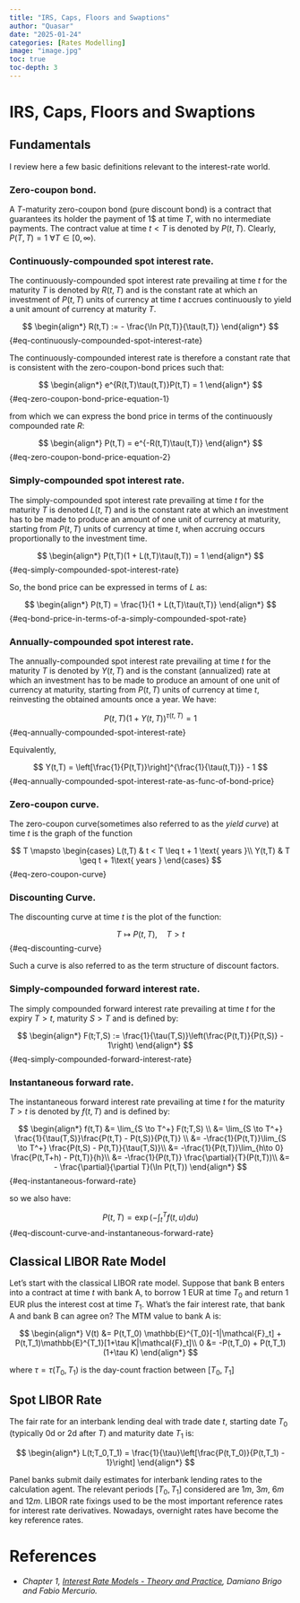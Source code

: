 ```yaml
---
title: "IRS, Caps, Floors and Swaptions"
author: "Quasar"
date: "2025-01-24"
categories: [Rates Modelling]      
image: "image.jpg"
toc: true
toc-depth: 3
---
```


# IRS, Caps, Floors and Swaptions

## Fundamentals

I review here a few basic definitions relevant to the interest-rate world. 

:::{#def-zero-coupon-bond}

### Zero-coupon bond. 

A $T$-maturity zero-coupon bond (pure discount bond) is a contract that guarantees its holder the payment of $1\$$ at time $T$, with no intermediate payments. The contract value at time $t < T$ is denoted by $P(t,T)$. Clearly, $P(T,T) = 1$ $\forall T\in[0,\infty)$.
:::

:::{#def-continuously-compounded-spot-interest-rate}

### Continuously-compounded spot interest rate.

The continuously-compounded spot interest rate prevailing at time $t$ for the maturity $T$ is denoted by $R(t,T)$ and is the constant rate at which an investment of $P(t,T)$ units of currency at time $t$ accrues continuously to yield a unit amount of currency at maturity $T$.

$$
\begin{align*}
R(t,T) := - \frac{\ln P(t,T)}{\tau(t,T)}
\end{align*}
$${#eq-continuously-compounded-spot-interest-rate}

The continuously-compounded interest rate is therefore a constant rate that is consistent with the zero-coupon-bond prices such that:

$$
\begin{align*}
e^{R(t,T)\tau(t,T)}P(t,T) = 1
\end{align*}
$${#eq-zero-coupon-bond-price-equation-1}

from which we can express the bond price in terms of the continuously compounded rate $R$:

$$
\begin{align*}
P(t,T) = e^{-R(t,T)\tau(t,T)}
\end{align*}
$${#eq-zero-coupon-bond-price-equation-2}
:::

:::{#def-simply-compounded-spot-interest-rate}

### Simply-compounded spot interest rate.
The simply-compounded spot interest rate prevailing at time $t$ for the maturity $T$ is denoted $L(t,T)$ and is the constant rate at which an investment has to be made to produce an amount of one unit of currency at maturity, starting from $P(t,T)$ units of currency at time $t$, when accruing occurs proportionally to the investment time. 

$$
\begin{align*}
P(t,T)(1 + L(t,T)\tau(t,T)) = 1
\end{align*}
$${#eq-simply-compounded-spot-interest-rate}

So, the bond price can be expressed in terms of $L$ as:

$$
\begin{align*}
P(t,T) = \frac{1}{1 + L(t,T)\tau(t,T)}
\end{align*}
$${#eq-bond-price-in-terms-of-a-simply-compounded-spot-rate}
:::

:::{#def-annually-compounded-spot-interest-rate}

### Annually-compounded spot interest rate.

The annually-compounded spot interest rate prevailing at time $t$ for the maturity $T$ is denoted by $Y(t,T)$ and is the constant (annualized) rate at which an investment has to be made to produce an amount of one unit of currency at maturity, starting from $P(t,T)$ units of currency at time $t$, reinvesting the obtained amounts once a year. We have:

$$
P(t,T)(1+Y(t,T))^{\tau(t,T)} = 1
$${#eq-annually-compounded-spot-interest-rate}
:::

Equivalently,

$$
Y(t,T) = \left[\frac{1}{P(t,T)}\right]^{\frac{1}{\tau(t,T)}} - 1
$${#eq-annually-compounded-spot-interest-rate-as-func-of-bond-price}

:::{#def-zero-coupon-curve}

### Zero-coupon curve.
The zero-coupon curve(sometimes also referred to as the *yield curve*) at time $t$ is the graph of the function

$$
T \mapsto \begin{cases} 
L(t,T) & t < T \leq t + 1 \text{ years }\\
Y(t,T) & T \geq t + 1\text{ years }
\end{cases}
$${#eq-zero-coupon-curve}
:::

:::{#def-discounting-curve}

### Discounting Curve.
The discounting curve at time $t$ is the plot of the function:

$$
T \mapsto P(t,T), \quad T > t
$${#eq-discounting-curve}

Such a curve is also referred to as the term structure of discount factors.
:::

:::{#def-simply-compounded-forward-rate}

### Simply-compounded forward interest rate.

The simply compounded forward interest rate prevailing at time $t$ for the expiry $T > t$, maturity $S > T$ and is defined by:

$$
\begin{align*}
F(t;T,S) := \frac{1}{\tau(T,S)}\left(\frac{P(t,T)}{P(t,S)} - 1\right)
\end{align*}
$${#eq-simply-compounded-forward-interest-rate}
:::

:::{#def-instantaneous-forward-rate}

### Instantaneous forward rate. 

The instantaneous forward interest rate prevailing at time $t$ for the maturity $T > t$ is denoted by $f(t,T)$ and is defined by:

$$
\begin{align*}
f(t,T) &= \lim_{S \to T^+} F(t;T,S) \\
&= \lim_{S \to T^+} \frac{1}{\tau(T,S)}\frac{P(t,T) - P(t,S)}{P(t,T)} \\
&= -\frac{1}{P(t,T)}\lim_{S \to T^+} \frac{P(t,S) - P(t,T)}{\tau(T,S)}\\
&= -\frac{1}{P(t,T)}\lim_{h\to 0} \frac{P(t,T+h) - P(t,T)}{h}\\
&= -\frac{1}{P(t,T)} \frac{\partial}{T}(P(t,T))\\
&= - \frac{\partial}{\partial T}(\ln P(t,T))
\end{align*}
$${#eq-instantaneous-forward-rate}

so we also have:

$$
P(t,T) = \exp\left(-\int_{t}^T f(t,u)du\right)
$${#eq-discount-curve-and-instantaneous-forward-rate}
:::

## Classical LIBOR Rate Model

Let's start with the classical LIBOR rate model. Suppose that bank B enters into a contract at time $t$ with bank A, to borrow 1 EUR at time $T_0$ and return 1 EUR plus the interest cost at time $T_1$. What's the fair interest rate, that bank A and bank B can agree on? The MTM value to bank A is:

$$
\begin{align*}
V(t) &= P(t,T_0) \mathbb{E}^{T_0}[-1|\mathcal{F}_t] + P(t,T_1)\mathbb{E}^{T_1}[1+\tau K|\mathcal{F}_t]\\
0 &= -P(t,T_0) + P(t,T_1)(1+\tau K)
\end{align*}
$$

where $\tau=\tau(T_0,T_1)$ is the day-count fraction between $[T_0,T_1]$ 

## Spot LIBOR Rate

The fair rate for an interbank lending deal with trade date $t$, starting date $T_0$ (typically 0d or 2d after $T$) and maturity date $T_1$ is:

$$
\begin{align*}
L(t;T_0,T_1) = \frac{1}{\tau}\left[\frac{P(t,T_0)}{P(t,T_1) - 1}\right]
\end{align*}
$$

Panel banks submit daily estimates for interbank lending rates to the calculation agent. The relevant periods $[T_0,T_1]$ considered are $1m$, $3m$, $6m$ and $12m$. LIBOR rate fixings used to be the most important reference rates for interest rate derivatives. Nowadays, overnight rates have become the key reference rates.

# References {.appendix}

- *Chapter 1, [Interest Rate Models - Theory and Practice](https://www.amazon.co.uk/Interest-Rate-Models-Practice-Inflation/dp/3540221492), Damiano Brigo and Fabio Mercurio.*